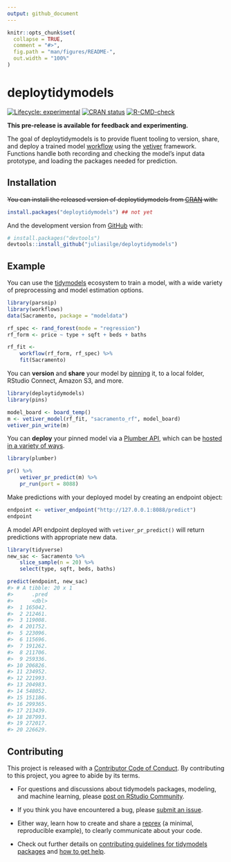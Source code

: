```yaml
---
output: github_document
---
```


<!-- README.md is generated from README.Rmd. Please edit that file -->

```r
knitr::opts_chunk$set(
  collapse = TRUE,
  comment = "#>",
  fig.path = "man/figures/README-",
  out.width = "100%"
)
```

# deploytidymodels

<!-- badges: start -->
[![Lifecycle: experimental](https://img.shields.io/badge/lifecycle-experimental-orange.svg)](https://lifecycle.r-lib.org/articles/stages.html#experimental)
[![CRAN status](https://www.r-pkg.org/badges/version/tidymodelsdeploy)](https://CRAN.R-project.org/package=tidymodelsdeploy)
[![R-CMD-check](https://github.com/juliasilge/deploytidymodels/workflows/R-CMD-check/badge.svg)](https://github.com/juliasilge/deploytidymodels/actions)
<!-- badges: end -->

**This pre-release is available for feedback and experimenting.**

The goal of deploytidymodels is to provide fluent tooling to version, share, and deploy a trained model [workflow](https://workflows.tidymodels.org/) using the [vetiver](https://github.com/tidymodels/vetiver) framework. Functions handle both recording and checking the model's input data prototype, and loading the packages needed for prediction.

## Installation

~~You can install the released version of deploytidymodels from [CRAN](https://CRAN.R-project.org) with:~~

``` r
install.packages("deploytidymodels") ## not yet
```

And the development version from [GitHub](https://github.com/) with:

``` r
# install.packages("devtools")
devtools::install_github("juliasilge/deploytidymodels")
```

## Example

You can use the [tidymodels](https://www.tidymodels.org/) ecosystem to train a model, with a wide variety of preprocessing and model estimation options.

```r
library(parsnip)
library(workflows)
data(Sacramento, package = "modeldata")

rf_spec <- rand_forest(mode = "regression")
rf_form <- price ~ type + sqft + beds + baths

rf_fit <- 
    workflow(rf_form, rf_spec) %>%
    fit(Sacramento)
```

You can **version** and **share** your model by [pinning](https://pins.rstudio.com/dev/) it, to a local folder, RStudio Connect, Amazon S3, and more.

```r
library(deploytidymodels)
library(pins)

model_board <- board_temp()
m <- vetiver_model(rf_fit, "sacramento_rf", model_board)
vetiver_pin_write(m)
```

You can **deploy** your pinned model via a [Plumber API](https://www.rplumber.io/), which can be [hosted in a variety of ways](https://www.rplumber.io/articles/hosting.html).

```r
library(plumber)

pr() %>%
    vetiver_pr_predict(m) %>%
    pr_run(port = 8088)
```

Make predictions with your deployed model by creating an endpoint object:

```r
endpoint <- vetiver_endpoint("http://127.0.0.1:8088/predict")
endpoint
```

A model API endpoint deployed with `vetiver_pr_predict()` will return predictions with appropriate new data.

``` r
library(tidyverse)
new_sac <- Sacramento %>% 
    slice_sample(n = 20) %>% 
    select(type, sqft, beds, baths)

predict(endpoint, new_sac)
#> # A tibble: 20 x 1
#>      .pred
#>      <dbl>
#>  1 165042.
#>  2 212461.
#>  3 119008.
#>  4 201752.
#>  5 223096.
#>  6 115696.
#>  7 191262.
#>  8 211706.
#>  9 259336.
#> 10 206826.
#> 11 234952.
#> 12 221993.
#> 13 204983.
#> 14 548052.
#> 15 151186.
#> 16 299365.
#> 17 213439.
#> 18 287993.
#> 19 272017.
#> 20 226629.
```

## Contributing

This project is released with a [Contributor Code of Conduct](https://contributor-covenant.org/version/2/0/CODE_OF_CONDUCT.html). By contributing to this project, you agree to abide by its terms.

- For questions and discussions about tidymodels packages, modeling, and machine learning, please [post on RStudio Community](https://community.rstudio.com/new-topic?category_id=15&tags=tidymodels,question).

- If you think you have encountered a bug, please [submit an issue](https://github.com/juliasilge/deploytidymodels/issues).

- Either way, learn how to create and share a [reprex](https://reprex.tidyverse.org/articles/articles/learn-reprex.html) (a minimal, reproducible example), to clearly communicate about your code.

- Check out further details on [contributing guidelines for tidymodels packages](https://www.tidymodels.org/contribute/) and [how to get help](https://www.tidymodels.org/help/).
